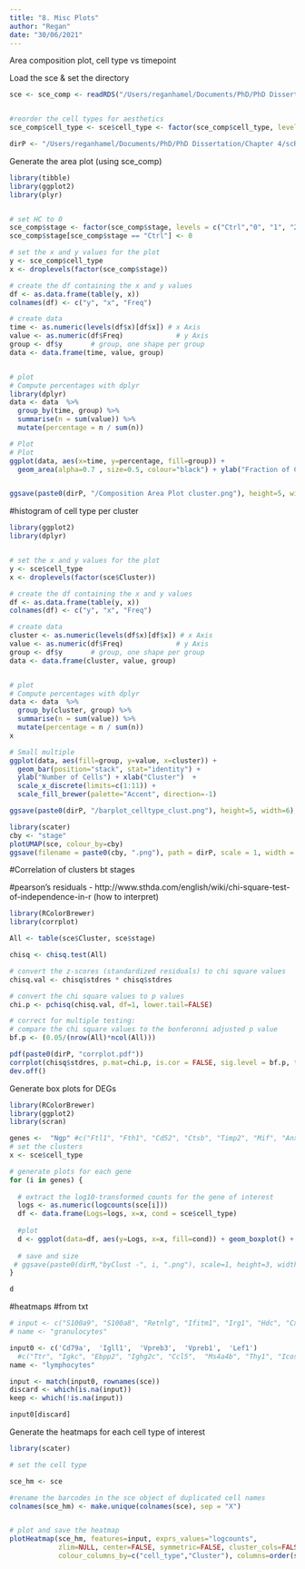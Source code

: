 ```yaml
---
title: "8. Misc Plots"
author: "Regan"
date: "30/06/2021"
---
```


Area composition plot, cell type vs timepoint


Load the sce & set the directory
```r
sce <- sce_comp <- readRDS("/Users/reganhamel/Documents/PhD/PhD Dissertation/Chapter 4/scRNAseq/3. CellAssign/sce.RDS")


#reorder the cell types for aesthetics 
sce_comp$cell_type <- sce$cell_type <- factor(sce_comp$cell_type, levels=c("CAMs","TCell","Monocyte","Neutrophil","Dendritic_Cells","Macrophage","Microglia"))

dirP <- "/Users/reganhamel/Documents/PhD/PhD Dissertation/Chapter 4/scRNAseq/Misc Plots/"
```

Generate the area plot (using sce_comp)
```r
library(tibble)
library(ggplot2)
library(plyr)


# set HC to 0
sce_comp$stage <- factor(sce_comp$stage, levels = c("Ctrl","0", "1", "2", "3", "10", "21"))
sce_comp$stage[sce_comp$stage == "Ctrl"] <- 0

# set the x and y values for the plot
y <- sce_comp$cell_type
x <- droplevels(factor(sce_comp$stage))

# create the df containing the x and y values
df <- as.data.frame(table(y, x))
colnames(df) <- c("y", "x", "Freq")

# create data
time <- as.numeric(levels(df$x)[df$x]) # x Axis
value <- as.numeric(df$Freq)             # y Axis
group <- df$y       # group, one shape per group
data <- data.frame(time, value, group)


# plot
# Compute percentages with dplyr
library(dplyr)
data <- data  %>%
  group_by(time, group) %>%
  summarise(n = sum(value)) %>%
  mutate(percentage = n / sum(n))

# Plot
# Plot
ggplot(data, aes(x=time, y=percentage, fill=group)) + 
  geom_area(alpha=0.7 , size=0.5, colour="black") + ylab("Fraction of Cells") + scale_x_continuous(name ="Day Post-SCI", breaks=c(0,1,2, 3, 10, 21), labels=c("0"="Ctrl","1"="1","2"="2", "3"="3", "10"="10", "21"="21"))+ scale_fill_brewer(palette="Accent", direction=-1)


ggsave(paste0(dirP, "/Composition Area Plot cluster.png"), height=5, width=6)
```

#histogram of cell type per cluster
```r
library(ggplot2)
library(dplyr)


# set the x and y values for the plot
y <- sce$cell_type
x <- droplevels(factor(sce$Cluster))

# create the df containing the x and y values
df <- as.data.frame(table(y, x))
colnames(df) <- c("y", "x", "Freq")

# create data
cluster <- as.numeric(levels(df$x)[df$x]) # x Axis
value <- as.numeric(df$Freq)             # y Axis
group <- df$y       # group, one shape per group
data <- data.frame(cluster, value, group)


# plot
# Compute percentages with dplyr
data <- data  %>%
  group_by(cluster, group) %>%
  summarise(n = sum(value)) %>%
  mutate(percentage = n / sum(n))
x

# Small multiple
ggplot(data, aes(fill=group, y=value, x=cluster)) + 
  geom_bar(position="stack", stat="identity") +
  ylab("Number of Cells") + xlab("Cluster")  + 
  scale_x_discrete(limits=c(1:11)) +
  scale_fill_brewer(palette="Accent", direction=-1) 

ggsave(paste0(dirP, "/barplot_celltype_clust.png"), height=5, width=6)

```

```r
library(scater)
cby <- "stage"
plotUMAP(sce, colour_by=cby)
ggsave(filename = paste0(cby, ".png"), path = dirP, scale = 1, width = 8, height = 8,  dpi = 300, limitsize = TRUE)

```
#Correlation of clusters bt stages


#pearson's residuals
- http://www.sthda.com/english/wiki/chi-square-test-of-independence-in-r (how to interpret)
```r
library(RColorBrewer)
library(corrplot)

All <- table(sce$Cluster, sce$stage)

chisq <- chisq.test(All)

# convert the z-scores (standardized residuals) to chi square values
chisq.val <- chisq$stdres * chisq$stdres

# convert the chi square values to p values
chi.p <- pchisq(chisq.val, df=1, lower.tail=FALSE) 

# correct for multiple testing:
# compare the chi square values to the bonferonni adjusted p value
bf.p <- (0.05/(nrow(All)*ncol(All)))

pdf(paste0(dirP, "corrplot.pdf"))
corrplot(chisq$stdres, p.mat=chi.p, is.cor = FALSE, sig.level = bf.p, tl.col = "black", method="color", cl.length =10, insig = "blank")
dev.off()
```

Generate box plots for DEGs
```r
library(RColorBrewer)
library(ggplot2)
library(scran)

genes <-  "Ngp" #c("Ftl1", "Fth1", "Cd52", "Ctsb", "Timp2", "Mif", "Anxa5")
# set the clusters
x <- sce$cell_type

# generate plots for each gene
for (i in genes) {
  
  # extract the log10-transformed counts for the gene of interest
  logs <- as.numeric(logcounts(sce[i]))
  df <- data.frame(Logs=logs, x=x, cond = sce$cell_type)
  
  #plot
  d <- ggplot(data=df, aes(y=Logs, x=x, fill=cond)) + geom_boxplot() + ggtitle(i) + theme(plot.title=element_text(hjust=0.5), axis.text.x=element_text(angle=45, hjust=1)) + ylab("log10 UMI Counts") + scale_fill_manual(values=c("lightblue", brewer.pal(11,"RdYlGn"),"#003319","black", "grey50", "grey50"))  + xlab("Cluster") 
  
  # save and size
 # ggsave(paste0(dirM,"byClust -", i, ".png"), scale=1, height=3, width=4)
}

d
```

#heatmaps
#from txt
```r

# input <- c("S100a9", "S100a8", "Retnlg", "Ifitm1", "Irg1", "Hdc", "Cxcr2", "Mxd1")
# name <- "granulocytes"

input0 <- c('Cd79a',  'Igll1',  'Vpreb3',  'Vpreb1',  'Lef1')
  #c("Ttr", "Igkc", "Ebpp2", "Ighg2c", "Ccl5",  "Ms4a4b", "Thy1", "Icos", "Trbc1", 'Trbc2', "Gzma", "Ccl5", "Prss34", "Ly6c2", "Vim", "Mpo")
name <- "lymphocytes"

input <- match(input0, rownames(sce))
discard <- which(is.na(input))
keep <- which(!is.na(input))

input0[discard]
```

Generate the heatmaps for each cell type of interest 
```r
library(scater)

# set the cell type

sce_hm <- sce

#rename the barcodes in the sce object of duplicated cell names
colnames(sce_hm) <- make.unique(colnames(sce), sep = "X")


# plot and save the heatmap
plotHeatmap(sce_hm, features=input, exprs_values="logcounts", 
            zlim=NULL, center=FALSE, symmetric=FALSE, cluster_cols=FALSE,cluster_rows=T,
            colour_columns_by=c("cell_type","Cluster"), columns=order(sce_hm$cell_type), main= paste(name), fontsize_row=5, fontsize_col=0.2, treeheight_col=40, file=paste0(dirP, name, ".png"))  #cellheight=4, cellwidth=0.03,
```

